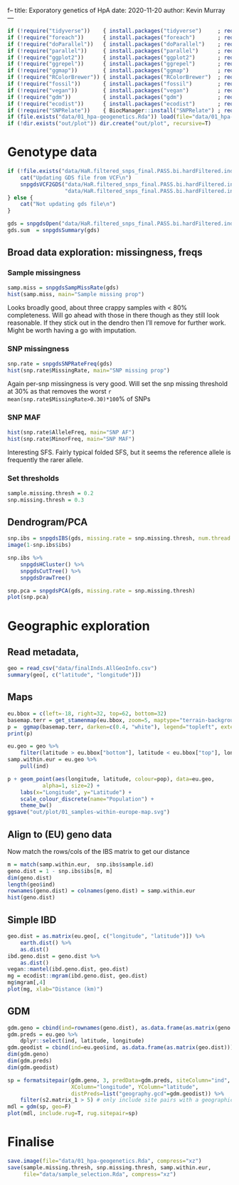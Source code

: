 f--
title: Exporatory genetics of HpA
date: 2020-11-20
author: Kevin Murray
---

```r
if (!require("tidyverse"))    { install.packages("tidyverse")     ; require("tidyverse")    }
if (!require("foreach"))      { install.packages("foreach")       ; require("foreach")      }
if (!require("doParallel"))   { install.packages("doParallel")    ; require("doParallel")   }
if (!require("parallel"))     { install.packages("parallel")      ; require("parallel")     }
if (!require("ggplot2"))      { install.packages("ggplot2")       ; require("ggplot2")      }
if (!require("ggrepel"))      { install.packages("ggrepel")       ; require("ggrepel")      }
if (!require("ggmap"))        { install.packages("ggmap")         ; require("ggmap")        }
if (!require("RColorBrewer")) { install.packages("RColorBrewer")  ; require("RColorBrewer") }
if (!require("fossil"))       { install.packages("fossil")        ; require("fossil")       }
if (!require("vegan"))        { install.packages("vegan")         ; require("vegan")        }
if (!require("gdm"))          { install.packages("gdm")           ; require("gdm")          }
if (!require("ecodist"))      { install.packages("ecodist")       ; require("ecodist")      }
if (!require("SNPRelate"))    { BiocManager::install("SNPRelate") ; require("SNPRelate")    }
if (file.exists("data/01_hpa-geogenetics.Rda")) load(file="data/01_hpa-geogenetics.Rda")
if (!dir.exists("out/plot")) dir.create("out/plot", recursive=T)
```

# Genotype data

```r
if (!file.exists("data/HaR.filtered_snps_final.PASS.bi.hardFiltered.indFiltered.noMit.reheader.gds")) {
    cat("Updating GDS file from VCF\n")
    snpgdsVCF2GDS("data/HaR.filtered_snps_final.PASS.bi.hardFiltered.indFiltered.noMit.reheader.vcf.gz",
                  "data/HaR.filtered_snps_final.PASS.bi.hardFiltered.indFiltered.noMit.reheader.gds")
} else {
    cat("Not updating gds file\n")
}
```


```r
gds = snpgdsOpen("data/HaR.filtered_snps_final.PASS.bi.hardFiltered.indFiltered.noMit.reheader.gds", allow.duplicate=T)
gds.sum  = snpgdsSummary(gds)
```


## Broad data exploration: missingness, freqs

### Sample missingness

```r
samp.miss = snpgdsSampMissRate(gds)
hist(samp.miss, main="Sample missing prop")
```

Looks broadly good, about three crappy samples with < 80% completeness. Will go
ahead with those in there though as they still look reasonable. If they stick
out in the dendro then I'll remove for further work. Might be worth having a go
with imputation.

### SNP missingness

```r
snp.rate = snpgdsSNPRateFreq(gds)
hist(snp.rate$MissingRate, main="SNP missing prop")
```

Again per-snp missingness is very good. Will set the snp missing threshold at
30% as that removes the worst `r mean(snp.rate$MissingRate>0.30)*100`% of SNPs

### SNP MAF

```r
hist(snp.rate$AlleleFreq, main="SNP AF")
hist(snp.rate$MinorFreq, main="SNP MAF")
```

Interesting SFS. Fairly typical folded SFS, but it seems the reference allele
is frequently the rarer allele.


### Set thresholds

```r
sample.missing.thresh = 0.2
snp.missing.thresh = 0.3
```


## Dendrogram/PCA

```r
snp.ibs = snpgdsIBS(gds, missing.rate = snp.missing.thresh, num.thread = 4)
image(1-snp.ibs$ibs)
```

```r
snp.ibs %>%
    snpgdsHCluster() %>%
    snpgdsCutTree() %>%
    snpgdsDrawTree()
```

```r
snp.pca = snpgdsPCA(gds, missing.rate = snp.missing.thresh)
plot(snp.pca)
```


# Geographic exploration

## Read metadata,

```r
geo = read_csv("data/finalInds.AllGeoInfo.csv")
summary(geo[, c("latitude", "longitude")])
```

## Maps

```r
eu.bbox = c(left=-18, right=32, top=62, bottom=32)
basemap.terr = get_stamenmap(eu.bbox, zoom=5, maptype="terrain-background")
p =  ggmap(basemap.terr, darken=c(0.4, "white"), legend="topleft", extent="device")
print(p)
```

```r
eu.geo = geo %>%
    filter(latitude > eu.bbox["bottom"], latitude < eu.bbox["top"], longitude > eu.bbox["left"], longitude < eu.bbox["right"])
samp.within.eur = eu.geo %>%
    pull(ind)
```

```r
p + geom_point(aes(longitude, latitude, colour=pop), data=eu.geo,
           alpha=1, size=2) +
    labs(x="Longitude", y="Latitude") +
    scale_colour_discrete(name="Population") + 
    theme_bw()
ggsave("out/plot/01_samples-within-europe-map.svg")
```


## Align to (EU) geno data

Now match the rows/cols of the IBS matrix to get our distance

```r
m = match(samp.within.eur,  snp.ibs$sample.id)
geno.dist = 1 - snp.ibs$ibs[m, m]
dim(geno.dist)
length(geo$ind)
rownames(geno.dist) = colnames(geno.dist) = samp.within.eur
hist(geno.dist)
```

## Simple IBD

```r
geo.dist = as.matrix(eu.geo[, c("longitude", "latitude")]) %>%
    earth.dist() %>%
    as.dist()
ibd.geno.dist = geno.dist %>%
    as.dist()
vegan::mantel(ibd.geno.dist, geo.dist)
mg = ecodist::mgram(ibd.geno.dist, geo.dist)
mg$mgram[,4]
plot(mg, xlab="Distance (km)")
```

## GDM

```r
gdm.geno = cbind(ind=rownames(geno.dist), as.data.frame(as.matrix(geno.dist)))
gdm.preds = eu.geo %>%
    dplyr::select(ind, latitude, longitude)
gdm.geodist = cbind(ind=eu.geo$ind, as.data.frame(as.matrix(geo.dist)))
dim(gdm.geno)
dim(gdm.preds)
dim(gdm.geodist)
```

```r
sp = formatsitepair(gdm.geno, 3, predData=gdm.preds, siteColumn="ind",
                    XColumn="longitude", YColumn="latitude",
                    distPreds=list("geography.gcd"=gdm.geodist)) %>%
    filter(s2.matrix_1 > 5) # only include site pairs with a geographic distance > 5km
mdl = gdm(sp, geo=F)
plot(mdl, include.rug=T, rug.sitepair=sp)
```

# Finalise

```r
save.image(file="data/01_hpa-geogenetics.Rda", compress="xz")
save(sample.missing.thresh, snp.missing.thresh, samp.within.eur,
     file="data/sample_selection.Rda", compress="xz")
```
